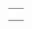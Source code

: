 {{en/Community/Scenarios/Scenarios by size}}

{|
|-
|style="border:none;background:white"|
{{Page:en/Community/Scenarios/Islands}}

|style="border:none;background:white"|
{{Page:en/Community/Scenarios/Nauru, 1907}}

|-
|style="border:none;background:white"|

|-
|style="border:none;background:white"|

|-
|}